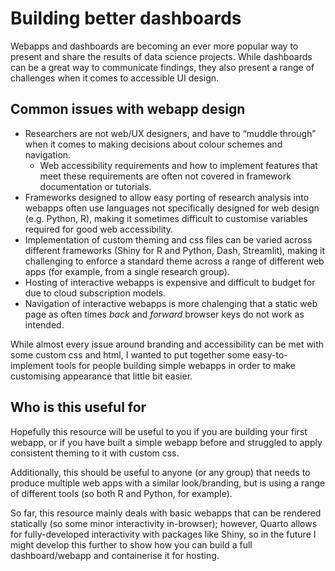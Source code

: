 # Building better dashboards

Webapps and dashboards are becoming an ever more popular way to present and share the results of data science projects. While dashboards can be a great way to communicate findings, they also present a range of challenges when it comes to accessible UI design.

## Common issues with webapp design

* Researchers are not web/UX designers, and have to "muddle through" when it comes to making decisions about colour schemes and navigation.
    + Web accessibility requirements and how to implement features that meet these requirements are often not covered in framework documentation or tutorials.
* Frameworks designed to allow easy porting of research analysis into webapps often use languages not specifically designed for web design (e.g. Python, R), making it sometimes difficult to customise variables required for good web accessibility.
* Implementation of custom theming and css files can be varied across different frameworks (Shiny for R and Python, Dash, Streamlit), making it challenging to enforce a standard theme across a range of different web apps (for example, from a single research group).
* Hosting of interactive webapps is expensive and difficult to budget for due to cloud subscription models.
* Navigation of interactive webapps is more chalenging that a static web page as often times *back* and *forward* browser keys do not work as intended.

While almost every issue around branding and accessibility can be met with some custom css and html, I wanted to put together some easy-to-implement tools for people building simple webapps in order to make customising appearance that little bit easier.

::: {.callout-note icon=false}

## Who is this useful for

Hopefully this resource will be useful to you if you are building your first webapp, or if you have built a simple webapp before and struggled to apply consistent theming to it with custom css.

Additionally, this should be useful to anyone (or any group) that needs to produce multiple web apps with a similar look/branding, but is using a range of different tools (so both R and Python, for example).

So far, this resource mainly deals with basic webapps that can be rendered statically (so some minor interactivity in-browser); however, Quarto allows for fully-developed interactivity with packages like Shiny, so in the future I might develop this further to show how you can build a full dashboard/webapp and containerise it for hosting.

:::